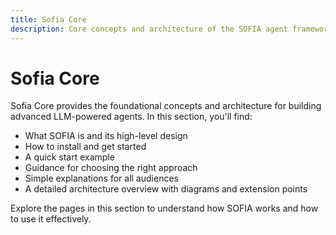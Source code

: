```yaml
---
title: Sofia Core
description: Core concepts and architecture of the SOFIA agent framework
---
```


# Sofia Core
Sofia Core provides the foundational concepts and architecture for building advanced LLM-powered agents. In this section, you'll find:

- What SOFIA is and its high-level design
- How to install and get started
- A quick start example
- Guidance for choosing the right approach
- Simple explanations for all audiences
- A detailed architecture overview with diagrams and extension points

Explore the pages in this section to understand how SOFIA works and how to use it effectively.